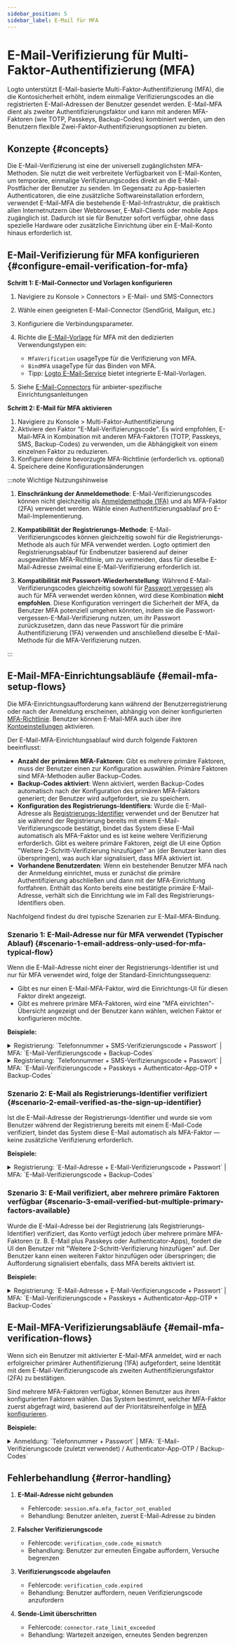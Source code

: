 ```yaml
---
sidebar_position: 5
sidebar_label: E-Mail für MFA
---
```


# E-Mail-Verifizierung für Multi-Faktor-Authentifizierung (MFA)

Logto unterstützt E-Mail-basierte Multi-Faktor-Authentifizierung (MFA), die die Kontosicherheit erhöht, indem einmalige Verifizierungscodes an die registrierten E-Mail-Adressen der Benutzer gesendet werden. E-Mail-MFA dient als zweiter Authentifizierungsfaktor und kann mit anderen MFA-Faktoren (wie TOTP, Passkeys, Backup-Codes) kombiniert werden, um den Benutzern flexible Zwei-Faktor-Authentifizierungsoptionen zu bieten.

## Konzepte \{#concepts}

Die E-Mail-Verifizierung ist eine der universell zugänglichsten MFA-Methoden. Sie nutzt die weit verbreitete Verfügbarkeit von E-Mail-Konten, um temporäre, einmalige Verifizierungscodes direkt an die E-Mail-Postfächer der Benutzer zu senden. Im Gegensatz zu App-basierten Authenticatoren, die eine zusätzliche Softwareinstallation erfordern, verwendet E-Mail-MFA die bestehende E-Mail-Infrastruktur, die praktisch allen Internetnutzern über Webbrowser, E-Mail-Clients oder mobile Apps zugänglich ist. Dadurch ist sie für Benutzer sofort verfügbar, ohne dass spezielle Hardware oder zusätzliche Einrichtung über ein E-Mail-Konto hinaus erforderlich ist.

## E-Mail-Verifizierung für MFA konfigurieren \{#configure-email-verification-for-mfa}

**Schritt 1: E-Mail-Connector und Vorlagen konfigurieren**

1. Navigiere zu <CloudLink to="/connectors/passwordless">Konsole > Connectors > E-Mail- und SMS-Connectors</CloudLink>
2. Wähle einen geeigneten E-Mail-Connector (SendGrid, Mailgun, etc.)
3. Konfiguriere die Verbindungsparameter.
4. Richte die [E-Mail-Vorlage](/connectors/email-connectors/email-templates) für MFA mit den dedizierten Verwendungstypen ein:

   - `MfaVerification` usageType für die Verifizierung von MFA.
   - `BindMFA` usageType für das Binden von MFA.
   - Tipp: [Logto E-Mail-Service](/connectors/email-connectors/built-in-email-service) bietet integrierte E-Mail-Vorlagen.

5. Siehe [E-Mail-Connectors](/connectors/email-connectors) für anbieter-spezifische Einrichtungsanleitungen

**Schritt 2: E-Mail für MFA aktivieren**

1. Navigiere zu <CloudLink to="/mfa">Konsole > Multi-Faktor-Authentifizierung</CloudLink>
2. Aktiviere den Faktor "E-Mail-Verifizierungscode". Es wird empfohlen, E-Mail-MFA in Kombination mit anderen MFA-Faktoren (TOTP, Passkeys, SMS, Backup-Codes) zu verwenden, um die Abhängigkeit von einem einzelnen Faktor zu reduzieren.
3. Konfiguriere deine bevorzugte MFA-Richtlinie (erforderlich vs. optional)
4. Speichere deine Konfigurationsänderungen

:::note Wichtige Nutzungshinweise

1. **Einschränkung der Anmeldemethode**: E-Mail-Verifizierungscodes können nicht gleichzeitig als [Anmeldemethode (1FA)](/end-user-flows/sign-up-and-sign-in/sign-in) und als MFA-Faktor (2FA) verwendet werden. Wähle einen Authentifizierungsablauf pro E-Mail-Implementierung.

2. **Kompatibilität der Registrierungs-Methode**: E-Mail-Verifizierungscodes können gleichzeitig sowohl für die Registrierungs-Methode als auch für MFA verwendet werden. Logto optimiert den Registrierungsablauf für Endbenutzer basierend auf deiner ausgewählten MFA-Richtlinie, um zu vermeiden, dass für dieselbe E-Mail-Adresse zweimal eine E-Mail-Verifizierung erforderlich ist.

3. **Kompatibilität mit Passwort-Wiederherstellung**: Während E-Mail-Verifizierungscodes gleichzeitig sowohl für [Passwort vergessen](/end-user-flows/sign-up-and-sign-in/reset-password) als auch für MFA verwendet werden können, wird diese Kombination **nicht empfohlen**. Diese Konfiguration verringert die Sicherheit der MFA, da Benutzer MFA potenziell umgehen könnten, indem sie die Passwort-vergessen-E-Mail-Verifizierung nutzen, um ihr Passwort zurückzusetzen, dann das neue Passwort für die primäre Authentifizierung (1FA) verwenden und anschließend dieselbe E-Mail-Methode für die MFA-Verifizierung nutzen.

:::

## E-Mail-MFA-Einrichtungsabläufe \{#email-mfa-setup-flows}

Die MFA-Einrichtungsaufforderung kann während der Benutzerregistrierung oder nach der Anmeldung erscheinen, abhängig von deiner konfigurierten [MFA-Richtlinie](/end-user-flows/mfa/configure-mfa#global-mfa-configuration). Benutzer können E-Mail-MFA auch über ihre [Kontoeinstellungen](/end-user-flows/account-settings/by-account-api#update-or-link-new-email) aktivieren.

Der E-Mail-MFA-Einrichtungsablauf wird durch folgende Faktoren beeinflusst:

- **Anzahl der primären MFA-Faktoren**: Gibt es mehrere primäre Faktoren, muss der Benutzer einen zur Konfiguration auswählen. Primäre Faktoren sind MFA-Methoden außer Backup-Codes.
- **Backup-Codes aktiviert**: Wenn aktiviert, werden Backup-Codes automatisch nach der Konfiguration des primären MFA-Faktors generiert; der Benutzer wird aufgefordert, sie zu speichern.
- **Konfiguration des Registrierungs-Identifiers**: Wurde die E-Mail-Adresse als [Registrierungs-Identifier](/end-user-flows/sign-up-and-sign-in/sign-up#set-up-the-sign-up-identifier) verwendet und der Benutzer hat sie während der Registrierung bereits mit einem E-Mail-Verifizierungscode bestätigt, bindet das System diese E-Mail automatisch als MFA-Faktor und es ist keine weitere Verifizierung erforderlich. Gibt es weitere primäre Faktoren, zeigt die UI eine Option "Weitere 2-Schritt-Verifizierung hinzufügen" an (der Benutzer kann dies überspringen), was auch klar signalisiert, dass MFA aktiviert ist.
- **Vorhandene Benutzerdaten**: Wenn ein bestehender Benutzer MFA nach der Anmeldung einrichtet, muss er zunächst die primäre Authentifizierung abschließen und dann mit der MFA-Einrichtung fortfahren. Enthält das Konto bereits eine bestätigte primäre E-Mail-Adresse, verhält sich die Einrichtung wie im Fall des Registrierungs-Identifiers oben.

Nachfolgend findest du drei typische Szenarien zur E-Mail-MFA-Bindung.

### Szenario 1: E-Mail-Adresse nur für MFA verwendet (Typischer Ablauf) \{#scenario-1-email-address-only-used-for-mfa-typical-flow}

Wenn die E-Mail-Adresse nicht einer der Registrierungs-Identifier ist und nur für MFA verwendet wird, folge der Standard-Einrichtungssequenz:

- Gibt es nur einen E-Mail-MFA-Faktor, wird die Einrichtungs-UI für diesen Faktor direkt angezeigt.
- Gibt es mehrere primäre MFA-Faktoren, wird eine "MFA einrichten"-Übersicht angezeigt und der Benutzer kann wählen, welchen Faktor er konfigurieren möchte.

**Beispiele:**

<details>
  <summary>
    Registrierung: `Telefonnummer + SMS-Verifizierungscode + Passwort` | MFA:
    `E-Mail-Verifizierungscode + Backup-Codes`
  </summary>
  <img src="/img/assets/email-mfa-setup-scenario-1-1.png" alt="E-Mail-MFA-Einrichtungsablauf 1-1" />
</details>

<details>
  <summary>
    Registrierung: `Telefonnummer + SMS-Verifizierungscode + Passwort` | MFA:
    `E-Mail-Verifizierungscode + Passkeys + Authenticator-App-OTP + Backup-Codes`
  </summary>
  <img src="/img/assets/email-mfa-setup-scenario-1-2.png" alt="E-Mail-MFA-Einrichtungsablauf 1-2" />
</details>

### Szenario 2: E-Mail als Registrierungs-Identifier verifiziert \{#scenario-2-email-verified-as-the-sign-up-identifier}

Ist die E-Mail-Adresse der Registrierungs-Identifier und wurde sie vom Benutzer während der Registrierung bereits mit einem E-Mail-Code verifiziert, bindet das System diese E-Mail automatisch als MFA-Faktor — keine zusätzliche Verifizierung erforderlich.

**Beispiele:**

<details>
  <summary>
    Registrierung: `E-Mail-Adresse + E-Mail-Verifizierungscode + Passwort` | MFA:
    `E-Mail-Verifizierungscode + Backup-Codes`
  </summary>
  <img src="/img/assets/email-mfa-setup-scenario-2.png" alt="E-Mail-MFA-Einrichtungsablauf 2" />
</details>

### Szenario 3: E-Mail verifiziert, aber mehrere primäre Faktoren verfügbar \{#scenario-3-email-verified-but-multiple-primary-factors-available}

Wurde die E-Mail-Adresse bei der Registrierung (als Registrierungs-Identifier) verifiziert, das Konto verfügt jedoch über mehrere primäre MFA-Faktoren (z. B. E-Mail plus Passkeys oder Authenticator-Apps), fordert die UI den Benutzer mit "Weitere 2-Schritt-Verifizierung hinzufügen" auf. Der Benutzer kann einen weiteren Faktor hinzufügen oder überspringen; die Aufforderung signalisiert ebenfalls, dass MFA bereits aktiviert ist.

**Beispiele:**

<details>
  <summary>
    Registrierung: `E-Mail-Adresse + E-Mail-Verifizierungscode + Passwort` | MFA:
    `E-Mail-Verifizierungscode + Passkeys + Authenticator-App-OTP + Backup-Codes`
  </summary>
  <img src="/img/assets/email-mfa-setup-scenario-3.png" alt="E-Mail-MFA-Einrichtungsablauf 3" />
</details>

## E-Mail-MFA-Verifizierungsabläufe \{#email-mfa-verification-flows}

Wenn sich ein Benutzer mit aktivierter E-Mail-MFA anmeldet, wird er nach erfolgreicher primärer Authentifizierung (1FA) aufgefordert, seine Identität mit dem E-Mail-Verifizierungscode als zweiten Authentifizierungsfaktor (2FA) zu bestätigen.

Sind mehrere MFA-Faktoren verfügbar, können Benutzer aus ihren konfigurierten Faktoren wählen. Das System bestimmt, welcher MFA-Faktor zuerst abgefragt wird, basierend auf der Prioritätsreihenfolge in [MFA konfigurieren](/end-user-flows/mfa/configure-mfa#mfa-verification-flow).

**Beispiele:**

<details>
  <summary>
    Anmeldung: `Telefonnummer + Passwort` | MFA: `E-Mail-Verifizierungscode (zuletzt verwendet) /
    Authenticator-App-OTP / Backup-Codes`
  </summary>
  <img src="/img/assets/email-mfa-verification-flow.png" alt="E-Mail-MFA-Verifizierungsablauf" />
</details>

## Fehlerbehandlung \{#error-handling}

1. **E-Mail-Adresse nicht gebunden**

   - Fehlercode: `session.mfa.mfa_factor_not_enabled`
   - Behandlung: Benutzer anleiten, zuerst E-Mail-Adresse zu binden

2. **Falscher Verifizierungscode**

   - Fehlercode: `verification_code.code_mismatch`
   - Behandlung: Benutzer zur erneuten Eingabe auffordern, Versuche begrenzen

3. **Verifizierungscode abgelaufen**

   - Fehlercode: `verification_code.expired`
   - Behandlung: Benutzer auffordern, neuen Verifizierungscode anzufordern

4. **Sende-Limit überschritten**
   - Fehlercode: `connector.rate_limit_exceeded`
   - Behandlung: Wartezeit anzeigen, erneutes Senden begrenzen

